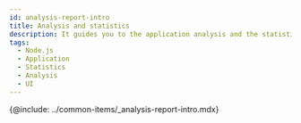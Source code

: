 ```yaml
---
id: analysis-report-intro
title: Analysis and statistics
description: It guides you to the application analysis and the statistics menu.
tags:
  - Node.js
  - Application
  - Statistics
  - Analysis
  - UI
---
```


<!-- 분석과 통계 / 애플리케이션 분석하기 -->

<!-- 분석 개요 필요 / 검토하기?-->

{@include: ../common-items/_analysis-report-intro.mdx} 
